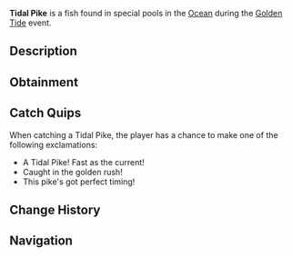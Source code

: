 {{FishInfobox
|image          = Tidal Pike.png
|rarity         = Limited
|event          = Golden Tide
|sea            = First Sea
|location       = [[Golden Tide]]
|sublocation    = 
|sources        = Fishing Rod
|radar_location = 
|xp             = 800
|weather        = 
|time           = 
|season         = 
|bait           = Night Shrimp
|base_weight    = 250
|base_value     = 1500
|weight_range   = 100
|base_chance    = 45
|base_resil     = 45
}}
'''Tidal Pike''' is a {{Rarity|Limited}} fish found in special pools in the [[Ocean]] during the [[Golden Tide]] event.

== Description ==
{{Description|A swift pike species that rides the golden tides, its scales gleaming with an iridescent sheen that reflects the celebration's lights. These fish are known to dart through the water with remarkable agility.|Bestiary Entry}}

== Obtainment ==
{{Fish Availability|
Golden Tide
|top_rods      = 
Firefly Rod\70988.07\58134.91;
Rapid Rod\68148.48\55983.17;
Astralhook Rod\64137.52\91657.99;
Fast Rod\63015.68\63242.2;
Ethereal Prism Rod\61647.55\79000.2;
Fungal Rod\61429.64\59457.06;
Antler Rod\53400.43\51576.03;
Candy Cane Rod\48689.06\46899.14;
Leviathan's Fang Rod\59169.33\61771.61;
Fortune Rod\33948.94\48515.93;
No-Life Rod\58469.02\58469.02;
Seraphic Rod\57560.9\57560.9;
Depthseeker Rod\56042.34\44835.59;
Avalanche Rod\55726.39\40133.59;
Challenger's Rod\52677.74\52677.74;
Rod Of The Forgotten Fang\52476.17\52476.17;
Verdant Shear Rod\52361.1\49028.56;
Free Spirit Rod\52246.34\52246.34;
Blazebringer Rod\52103.56\52103.56;
Zeus Rod\48863.3\48863.3;
Rod Of The Depths\47565.74\47565.74;
Trident Rod\45645.44\42025.87;
Rod Of The Exalted One\45216.83\45912.53;
Volcanic Rod\44221.71\37085.94;
Steady Rod\29210.47\25082.15
|recommended   = Ethereal Prism Rod
}}

== Catch Quips ==
When catching a Tidal Pike, the player has a chance to make one of the following exclamations:
* A Tidal Pike! Fast as the current!
* Caught in the golden rush!
* This pike's got perfect timing!

== Change History ==
{{Change History|{{subst:Current Version}}}}

== Navigation ==
{{Fish Navbox|Golden Tide}}